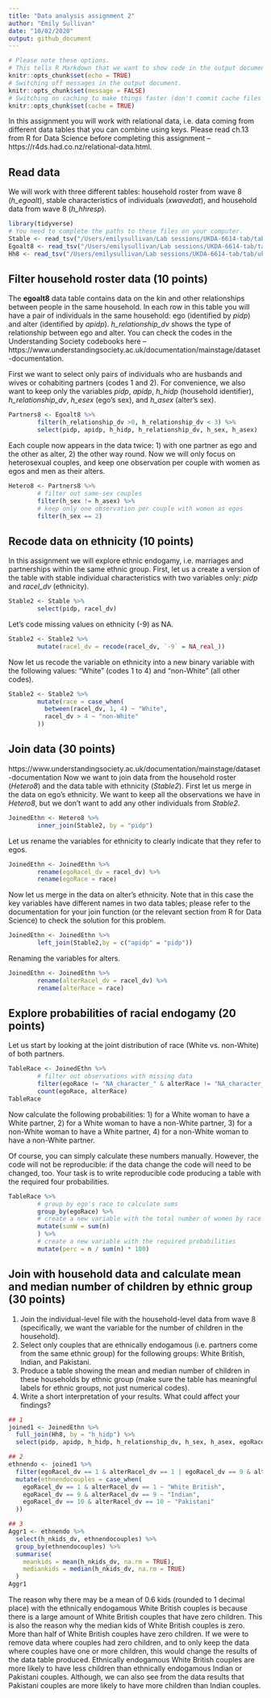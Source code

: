 ```yaml
---
title: "Data analysis assignment 2"
author: "Emily Sullivan"
date: "10/02/2020"
output: github_document
---
```


```r
# Please note these options.
# This tells R Markdown that we want to show code in the output document.
knitr::opts_chunk$set(echo = TRUE)
# Switching off messages in the output document. 
knitr::opts_chunk$set(message = FALSE)
# Switching on caching to make things faster (don't commit cache files on Github).
knitr::opts_chunk$set(cache = TRUE)
```

In this assignment you will work with relational data, i.e. data coming from different data tables that you can combine using keys. Please read ch.13 from R for Data Science before completing this assignment -- https://r4ds.had.co.nz/relational-data.html.

## Read data

We will work with three different tables: household roster from wave 8 (*h_egoalt*), stable characteristics of individuals (*xwavedat*), and household data from wave 8 (*h_hhresp*).

```r
library(tidyverse)
# You need to complete the paths to these files on your computer.
Stable <- read_tsv("/Users/emilysullivan/Lab sessions/UKDA-6614-tab/tab/ukhls_wx/xwavedat.tab")
Egoalt8 <- read_tsv("/Users/emilysullivan/Lab sessions/UKDA-6614-tab/tab/ukhls_w8/h_egoalt.tab")
Hh8 <- read_tsv("/Users/emilysullivan/Lab sessions/UKDA-6614-tab/tab/ukhls_w8/h_hhresp.tab")
```

## Filter household roster data (10 points)

The **egoalt8** data table contains data on the kin and other relationships between people in the same household. In each row in this table you will have a pair of individuals in the same household: ego (identified by *pidp*) and alter (identified by *apidp*). *h_relationship_dv* shows the type of relationship between ego and alter. You can check the codes in the Understanding Society codebooks here -- https://www.understandingsociety.ac.uk/documentation/mainstage/dataset-documentation.

First we want to select only pairs of individuals who are husbands and wives or cohabiting partners (codes 1 and 2). For convenience, we also want to keep only the variables *pidp*, *apidp*, *h_hidp* (household identifier), *h_relationship_dv*, *h_esex* (ego's sex), and *h_asex* (alter's sex).

```r
Partners8 <- Egoalt8 %>%
        filter(h_relationship_dv >0, h_relationship_dv < 3) %>%
        select(pidp, apidp, h_hidp, h_relationship_dv, h_sex, h_asex)
```

Each couple now appears in the data twice: 1) with one partner as ego and the other as alter, 2) the other way round. Now we will only focus on heterosexual couples, and keep one observation per couple with women as egos and men as their alters.

```r
Hetero8 <- Partners8 %>%
        # filter out same-sex couples
        filter(h_sex != h_asex) %>%
        # keep only one observation per couple with women as egos
        filter(h_sex == 2)
```

## Recode data on ethnicity (10 points)

In this assignment we will explore ethnic endogamy, i.e. marriages and partnerships within the same ethnic group. First, let us a create a version of the table with stable individual characteristics with two variables only: *pidp* and *racel_dv* (ethnicity).

```r
Stable2 <- Stable %>%
        select(pidp, racel_dv)
```

Let's code missing values on ethnicity (-9) as NA.

```r
Stable2 <- Stable2 %>%
        mutate(racel_dv = recode(racel_dv, `-9` = NA_real_))
```

Now let us recode the variable on ethnicity into a new binary variable with the following values: "White" (codes 1 to 4) and "non-White" (all other codes).

```r
Stable2 <- Stable2 %>%
        mutate(race = case_when(
          between(racel_dv, 1, 4) ~ "White",
          racel_dv > 4 ~ "non-White"
        ))
```

## Join data (30 points)
https://www.understandingsociety.ac.uk/documentation/mainstage/dataset-documentation
Now we want to join data from the household roster (*Hetero8*) and the data table with ethnicity (*Stable2*). First let us merge in the data on ego's ethnicity. We want to keep all the observations we have in *Hetero8*, but we don't want to add any other individuals from *Stable2*.

```r
JoinedEthn <- Hetero8 %>%
        inner_join(Stable2, by = "pidp") 
```

Let us rename the variables for ethnicity to clearly indicate that they refer to egos.

```r
JoinedEthn <- JoinedEthn %>%
        rename(egoRacel_dv = racel_dv) %>%
        rename(egoRace = race)
```

Now let us merge in the data on alter's ethnicity. Note that in this case the key variables have different names in two data tables; please refer to the documentation for your join function (or the relevant section from R for Data Science) to check the solution for this problem.

```r
JoinedEthn <- JoinedEthn %>%
        left_join(Stable2,by = c("apidp" = "pidp"))
```

Renaming the variables for alters.

```r
JoinedEthn <- JoinedEthn %>%
        rename(alterRacel_dv = racel_dv) %>%
        rename(alterRace = race)
```

## Explore probabilities of racial endogamy (20 points)

Let us start by looking at the joint distribution of race (White vs. non-White) of both partners.

```r
TableRace <- JoinedEthn %>%
        # filter out observations with missing data
        filter(egoRace != "NA_character_" & alterRace != "NA_character_") %>%
        count(egoRace, alterRace)
TableRace
```

Now calculate the following probabilities: 1) for a White woman to have a White partner, 2) for a White woman to have a non-White partner, 3) for a non-White woman to have a White partner, 4) for a non-White woman to have a non-White partner.

Of course, you can simply calculate these numbers manually. However, the code will not be reproducible: if the data change the code will need to be changed, too. Your task is to write reproducible code producing a table with the required four probabilities.


```r
TableRace %>%
        # group by ego's race to calculate sums
        group_by(egoRace) %>%
        # create a new variable with the total number of women by race
        mutate(sumW = sum(n)
        ) %>%
        # create a new variable with the required probabilities 
        mutate(perc = n / sum(n) * 100)
```

## Join with household data and calculate mean and median number of children by ethnic group (30 points)

1) Join the individual-level file with the household-level data from wave 8 (specifically, we want the variable for the number of children in the household).
2) Select only couples that are ethnically endogamous (i.e. partners come from the same ethnic group) for the following groups: White British, Indian, and Pakistani.
3) Produce a table showing the mean and median number of children in these households by ethnic group (make sure the table has meaningful labels for ethnic groups, not just numerical codes).
4) Write a short interpretation of your results. What could affect your findings?

```r
## 1
joined1 <- JoinedEthn %>%
  full_join(Hh8, by = "h_hidp") %>%
  select(pidp, apidp, h_hidp, h_relationship_dv, h_sex, h_asex, egoRacel_dv, egoRace, alterRacel_dv, alterRace, h_nkids_dv)

## 2
ethnendo <- joined1 %>% 
  filter(egoRacel_dv == 1 & alterRacel_dv == 1 | egoRacel_dv == 9 & alterRacel_dv == 9 | egoRacel_dv == 10 & alterRacel_dv == 10) %>%
  mutate(ethnendocouples = case_when(
    egoRacel_dv == 1 & alterRacel_dv == 1 ~ "White British",
    egoRacel_dv == 9 & alterRacel_dv == 9 ~ "Indian",
    egoRacel_dv == 10 & alterRacel_dv == 10 ~ "Pakistani"
  ))

## 3
Aggr1 <- ethnendo %>%
  select(h_nkids_dv, ethnendocouples) %>%
  group_by(ethnendocouples) %>%
  summarise(
    meankids = mean(h_nkids_dv, na.rm = TRUE),
    mediankids = median(h_nkids_dv, na.rm = TRUE)
  )
Aggr1

```
The reason why there may be a mean of 0.6 kids (rounded to 1 decimal place) with the ethnically endogamous White British couples is because there is a large amount of White British couples that have zero children. This is also the reason why the median kids of White British couples is zero. More than half of White British couples have zero children. If we were to remove data where couples had zero children, and to only keep the data where couples have one or more children, this would change the results of the data table produced. Ethnically endogamous White British couples are more likely to have less children than ethnically endogamous Indian or Pakistani couples. Although, we can also see from the data results that Pakistani couples are more likely to have more children than Indian couples. 





